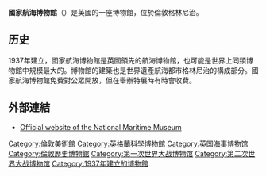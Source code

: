{{Infobox museum
 | name             = 國家航海博物館<br>National Maritime Museum
 | image            = EH1211481 National Maritime Museum 10 (cropped).JPG
 | caption          = 
 | alt              = 
 | map_type         = United Kingdom Greater London
 | map_caption      =在大倫敦的位置
 | map_alt          = 
 | coordinates      = {{coord|51.481111|-0.005556|display=inline,title}}
 | established = {{Start date and age|1937|df=yes}}
 | collection  = 200萬
 | location    = {{UK}}[[倫敦|倫敦]][[格林尼治|格林尼治]]
 | visitors    = 全英第12
 | publictransit =
 |director      = Kevin Fewster, AM, FRSA
 | website      = [http://www.rmg.co.uk/ rmg.co.uk]
 |embedded      = {{infobox |child=yes
 |label1        = 面積
 |data1         = {{convert|200|acre|km2}}
}}
}}
'''國家航海博物館'''（{{lang-en|National Maritime Museum}}）是英國的一座博物館，位於倫敦格林尼治。

==历史==
1937年建立，國家航海博物館是英國領先的航海博物館，也可能是世界上同類博物館中規模最大的。博物館的建築也是世界遺產航海都市格林尼治的構成部分。國家航海博物館免費對公眾開放，但在舉辦特展時有時會收費。

==外部連結==
{{commons category|National Maritime Museum, London}}
* [https://web.archive.org/web/20111212075532/http://www.nmm.ac.uk/ Official website of the National Maritime Museum]

{{Authority control}}
[[Category:倫敦美術館|Category:倫敦美術館]]
[[Category:英格蘭科學博物館|Category:英格蘭科學博物館]]
[[Category:英国海事博物馆|Category:英国海事博物馆]]
[[Category:倫敦歷史博物館|Category:倫敦歷史博物館]]
[[Category:第一次世界大战博物馆|Category:第一次世界大战博物馆]]
[[Category:第二次世界大战博物馆|Category:第二次世界大战博物馆]]
[[Category:1937年建立的博物館|Category:1937年建立的博物館]]